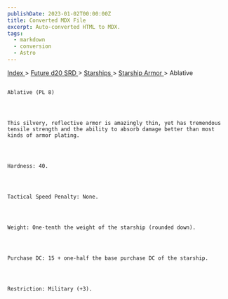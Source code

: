 ```yaml
---
publishDate: 2023-01-02T00:00:00Z
title: Converted MDX File
excerpt: Auto-converted HTML to MDX.
tags:
  - markdown
  - conversion
  - Astro
---
```


[
Index
](-index) >
[
Future d20 SRD
](future-d20-srd-index) >
[
Starships
](future-d20-srd-starships-index) >
[
Starship Armor
](future-d20-srd-starships-starship-armor-index) > Ablative

##

    Ablative (PL 8)




    This silvery, reflective armor is amazingly thin, yet has tremendous tensile strength and the ability to absorb damage better than most kinds of armor plating.




    Hardness: 40.




    Tactical Speed Penalty: None.




    Weight: One-tenth the weight of the starship (rounded down).




    Purchase DC: 15 + one-half the base purchase DC of the starship.




    Restriction: Military (+3).
